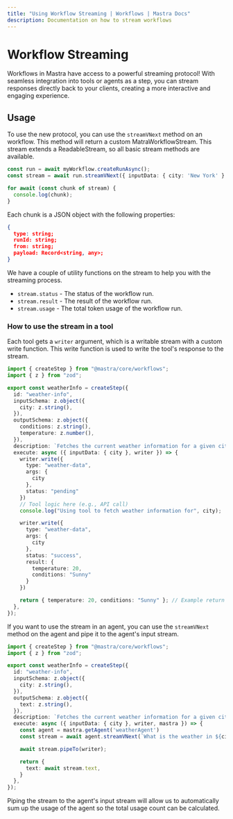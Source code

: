 ```yaml
---
title: "Using Workflow Streaming | Workflows | Mastra Docs"
description: Documentation on how to stream workflows
---
```


# Workflow Streaming

Workflows in Mastra have access to a powerful streaming protocol! With seamless integration into tools or agents as a step, you can stream responses directly back to your clients, creating a more interactive and engaging experience.

## Usage

To use the new protocol, you can use the `streamVNext` method on an workflow. This method will return a custom MatraWorkflowStream. This stream extends a ReadableStream, so all basic stream methods are available.

```typescript
const run = await myWorkflow.createRunAsync();
const stream = await run.streamVNext({ inputData: { city: 'New York' } });

for await (const chunk of stream) {
  console.log(chunk);
}
```

Each chunk is a JSON object with the following properties:

```json
{
  type: string;
  runId: string;
  from: string;
  payload: Record<string, any>;
}
```

We have a couple of utility functions on the stream to help you with the streaming process.

- `stream.status` - The status of the workflow run.
- `stream.result` - The result of the workflow run.
- `stream.usage` - The total token usage of the workflow run.

### How to use the stream in a tool

Each tool gets a `writer` argument, which is a writable stream with a custom write function. This write function is used to write the tool's response to the stream.

```typescript filename="src/mastra/workflows/weather.ts" showLineNumbers copy
import { createStep } from "@mastra/core/workflows";
import { z } from "zod";

export const weatherInfo = createStep({
  id: "weather-info",
  inputSchema: z.object({
    city: z.string(),
  }),
  outputSchema: z.object({
    conditions: z.string(),
    temperature: z.number(),
  }),
  description: `Fetches the current weather information for a given city`,
  execute: async ({ inputData: { city }, writer }) => {
    writer.write({
      type: "weather-data",
      args: {
        city
      },
      status: "pending"
    })
    // Tool logic here (e.g., API call)
    console.log("Using tool to fetch weather information for", city);

    writer.write({
      type: "weather-data",
      args: {
        city
      },
      status: "success",
      result: {
        temperature: 20,
        conditions: "Sunny"
      }
    })

    return { temperature: 20, conditions: "Sunny" }; // Example return
  },
});
```

If you want to use the stream in an agent, you can use the `streamVNext` method on the agent and pipe it to the agent's input stream.

```typescript filename="src/mastra/workflows/weather.ts" showLineNumbers copy
import { createStep } from "@mastra/core/workflows";
import { z } from "zod";

export const weatherInfo = createStep({
  id: "weather-info",
  inputSchema: z.object({
    city: z.string(),
  }),
  outputSchema: z.object({
    text: z.string(),
  }),
  description: `Fetches the current weather information for a given city`,
  execute: async ({ inputData: { city }, writer, mastra }) => {
    const agent = mastra.getAgent('weatherAgent')
    const stream = await agent.streamVNext(`What is the weather in ${city}?`);

    await stream.pipeTo(writer);

    return {
      text: await stream.text,
    }
  },
});
```

Piping the stream to the agent's input stream will allow us to automatically sum up the usage of the agent so the total usage count can be calculated.

